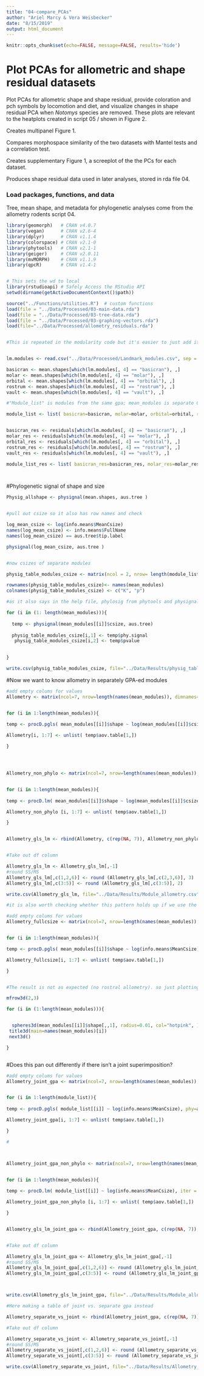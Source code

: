 ```yaml
---
title: "04-compare_PCAs"
author: "Ariel Marcy & Vera Weisbecker"
date: "8/15/2019"
output: html_document
---
```


```r
knitr::opts_chunk$set(echo=FALSE, message=FALSE, results='hide')

```

# Plot PCAs for allometric and shape residual datasets
Plot PCAs for allometric shape and shape residual, provide coloration and pch symbols by locomotion and diet, and visualize changes in shape residual PCA when *Notomys* species are removed. These plots are relevant to the heatplots created in script 05 / shown in Figure 2. 

Creates multipanel Figure 1.

Compares morphospace similarity of the two datasets with Mantel tests and a correlation test.

Creates supplementary Figure 1, a screeplot of the the PCs for each dataset.

Produces shape residual data used in later analyses, stored in rda file 04.

### Load packages, functions, and data
Tree, mean shape, and metadata for phylogenetic analyses come from the allometry rodents script 04. 
```r
library(geomorph)   # CRAN v4.0.7   
library(vegan)      # CRAN v2.6-4      
library(dplyr)      # CRAN v1.1.4      
library(colorspace) # CRAN v2.1-0 
library(phytools)   # CRAN v2.1-1 
library(geiger)     # CRAN v2.0.11      
library(mvMORPH)    # CRAN v1.1.9  
library(qpcR)       # CRAN v1.4-1


# This sets the wd to local
library(rstudioapi) # Safely Access the RStudio API
setwd(dirname(getActiveDocumentContext()$path))

source("../Functions/utilities.R")  # custom functions
load(file = "../Data/Processed/03-main-data.rda")
load(file = "../Data/Processed/03-tree-data.rda")
load(file = "../Data/Processed/03-graphing-vectors.rda")
load(file="../Data/Processed/allometry_residuals.rda")


#This is repeated in the modularity code but it's easier to just add it again here 


lm.modules <- read.csv("../Data/Processed/Landmark_modules.csv", sep = ",", header = TRUE)

basicran <- mean.shapes[which(lm.modules[, 4] == "basicran"), ,]
molar <- mean.shapes[which(lm.modules[, 4] == "molar"), ,]
orbital <- mean.shapes[which(lm.modules[, 4] == "orbital"), ,]
rostrum <- mean.shapes[which(lm.modules[, 4] == "rostrum"), ,]
vault <- mean.shapes[which(lm.modules[, 4] == "vault"), ,]

#"Module_list" is modules from the same gpa; mean_modules is separate GPAs

module_list <- list( basicran=basicran, molar=molar, orbital=orbital, rostrum=rostrum, vault=vault)


basicran_res <- residuals[which(lm.modules[, 4] == "basicran"), ,]
molar_res <- residuals[which(lm.modules[, 4] == "molar"), ,]
orbital_res <- residuals[which(lm.modules[, 4] == "orbital"), ,]
rostrum_res <- residuals[which(lm.modules[, 4] == "rostrum"), ,]
vault_res <- residuals[which(lm.modules[, 4] == "vault"), ,]

module_list_res <- list( basicran_res=basicran_res, molar_res=molar_res, orbital_res=orbital_res, rostrum_res=rostrum_res, vault_res=vault_res)




```

#Phylogenetic signal of shape and size
```r


Physig_allshape <- physignal(mean.shapes, aus.tree )


#pull out csize so it also has row names and check

log_mean_csize <- log(info.means$MeanCsize)
names(log_mean_csize) <- info.means$FullName
names(log_mean_csize) == aus.tree$tip.label

physignal(log_mean_csize, aus.tree )


#now csizes of separate modules

physig_table_modules_csize <- matrix(ncol = 2, nrow= length(module_list))

rownames(physig_table_modules_csize)<- names(mean_modules)
colnames(physig_table_modules_csize) <- c("K", "p")

#as it also says in the help file, phylosig from phytools and physignal from geomorph give the same values in univariate data.

for (i in (1: length(mean_modules))){
  
  temp <- physignal(mean_modules[[i]]$csize, aus.tree)
  
  physig_table_modules_csize[i,1] <- temp$phy.signal
   physig_table_modules_csize[i,2] <- temp$pvalue

  
}

write.csv(physig_table_modules_csize, file="../Data/Results/physig_table_modules_csize.csv")

```

#Now we want to know allometry in separately GPA-ed modules

```r

#add empty colums for values
Allometry <- matrix(ncol=7, nrow=length(names(mean_modules)), dimnames=list(c(names(mean_modules)), c("Df", "SS","MS" ,"Rsq", "F", "Z","P")) )


for (i in 1:length(mean_modules)){
  
temp <- procD.pgls( mean_modules[[i]]$shape ~ log(mean_modules[[i]]$csize), phy=aus.tree,lambda = 1, iter = 10000)

Allometry[i, 1:7] <- unlist( temp$aov.table[1,])

}




Allometry_non_phylo <- matrix(ncol=7, nrow=length(names(mean_modules)), dimnames=list(c(names(mean_modules)), c("Df", "SS","MS" ,"Rsq", "F", "Z","P")) )


for (i in 1:length(mean_modules)){
  
temp <- procD.lm( mean_modules[[i]]$shape ~ log(mean_modules[[i]]$csize), iter = 10000)

Allometry_non_phylo [i, 1:7] <- unlist( temp$aov.table[1,])

}


Allometry_gls_lm <- rbind(Allometry, c(rep(NA, 7)), Allometry_non_phylo)


#Take out df column

Allometry_gls_lm <- Allometry_gls_lm[,-1]
#round SS/MS
Allometry_gls_lm[,c(1,2,6)] <- round (Allometry_gls_lm[,c(2,3,6)], 3)
Allometry_gls_lm[,c(3:5)] <- round (Allometry_gls_lm[,c(3:5)], 2)

write.csv(Allometry_gls_lm, file="../Data/Results/Module_allometry.csv")

#it is also worth checking whether this pattern holds up if we use the overall csize of the skull, since the datasets are all aligned.

#add empty colums for values
Allometry_fullcsize <- matrix(ncol=7, nrow=length(names(mean_modules)), dimnames=list(c(names(mean_modules)), c("Df", "SS","MS" ,"Rsq", "F", "Z","P")) )


for (i in 1:length(mean_modules)){

temp <- procD.pgls( mean_modules[[i]]$shape ~ log(info.means$MeanCsize), phy=aus.tree)

Allometry_fullcsize[i, 1:7] <- unlist( temp$aov.table[1,])

}


#The result is not as expected (no rostral allometry). so just plotting a check here to ensure that the modules are correctly fed in

mfrow3d(2,3)

for (i in (1:length(mean_modules))){


  spheres3d(mean_modules[[i]]$shape[,,1], radius=0.01, col="hotpink", )
 title3d(main=names(mean_modules)[i])
 next3d()

}



```

#Does this pan out differently if there isn't a joint superimposition?

```r

#add empty colums for values
Allometry_joint_gpa <- matrix(ncol=7, nrow=length(names(mean_modules)), dimnames=list(c(names(mean_modules)), c("Df", "SS","MS" ,"Rsq", "F", "Z","P")) )


for (i in 1:length(module_list)){
  
temp <- procD.pgls( module_list[[i]] ~ log(info.means$MeanCsize), phy=aus.tree, iter = 10000)

Allometry_joint_gpa[i, 1:7] <- unlist( temp$aov.table[1,])

}

#



Allometry_joint_gpa_non_phylo <- matrix(ncol=7, nrow=length(names(mean_modules)), dimnames=list(c(names(mean_modules)), c("Df", "SS","MS" ,"Rsq", "F", "Z","P")) )


for (i in 1:length(mean_modules)){
  
temp <- procD.lm( module_list[[i]] ~ log(info.means$MeanCsize), iter = 10000)

Allometry_joint_gpa_non_phylo [i, 1:7] <- unlist( temp$aov.table[1,])

}


Allometry_gls_lm_joint_gpa <- rbind(Allometry_joint_gpa, c(rep(NA, 7)), Allometry_joint_gpa_non_phylo)


#Take out df column

Allometry_gls_lm_joint_gpa <- Allometry_gls_lm_joint_gpa[,-1]
#round SS/MS
Allometry_gls_lm_joint_gpa[,c(1,2,6)] <- round (Allometry_gls_lm_joint_gpa[,c(2,3,6)], 3)
Allometry_gls_lm_joint_gpa[,c(3:5)] <- round (Allometry_gls_lm_joint_gpa[,c(3:5)], 2)



write.csv(Allometry_gls_lm_joint_gpa, file="../Data/Results/Module_allometry_joint_gpa.csv")

#Here making a table of joint vs. separate gpa instead

Allometry_separate_vs_joint <- rbind(Allometry_joint_gpa, c(rep(NA, 7)), Allometry)

#Take out df column

Allometry_separate_vs_joint <- Allometry_separate_vs_joint[,-1]
#round SS/MS
Allometry_separate_vs_joint[,c(1,2,6)] <- round (Allometry_separate_vs_joint[,c(2,3,6)], 3)
Allometry_separate_vs_joint[,c(3:5)] <- round (Allometry_separate_vs_joint[,c(3:5)], 2)

write.csv(Allometry_separate_vs_joint, file="../Data/Results/Allometry_separate_vs_joint.csv")

```

